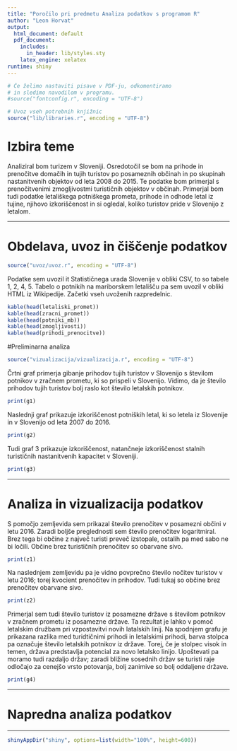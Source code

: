 ```yaml
---
title: "Poročilo pri predmetu Analiza podatkov s programom R"
author: "Leon Horvat"
output:
  html_document: default
  pdf_document:
    includes:
      in_header: lib/styles.sty
    latex_engine: xelatex
runtime: shiny
---
```


```r
# Če želimo nastaviti pisave v PDF-ju, odkomentiramo
# in sledimo navodilom v programu.
#source("fontconfig.r", encoding = "UTF-8")

# Uvoz vseh potrebnih knjižnic
source("lib/libraries.r", encoding = "UTF-8")
```

# Izbira teme
Analiziral bom turizem v Sloveniji. Osredotočil se bom na prihode in prenočitve domačih in tujih turistov po posameznih občinah in po skupinah nastanitvenih objektov od leta 2008 do 2015. Te podatke bom primerjal s prenočitvenimi zmogljivostmi turističnih objektov v občinah. Primerjal bom tudi podatke letališkega potniškega prometa, prihode in odhode letal iz tujine, njihovo izkoriščenost in si ogledal, koliko turistov pride v Slovenijo z letalom.


***

# Obdelava, uvoz in čiščenje podatkov

```r

source("uvoz/uvoz.r", encoding = "UTF-8")
```

Podatke sem uvozil it Statističnega urada Slovenije v obliki CSV, to so tabele 1, 2, 4, 5. Tabelo o potnikih na mariborskem letališču pa sem uvozil v obliki HTML iz Wikipedije.
Začetki vseh uvoženih razpredelnic.

```r
kable(head(letaliski_promet))
kable(head(zracni_promet))
kable(head(potniki_mb))
kable(head(zmogljivosti))
kable(head(prihodi_prenocitve))
```

#Preliminarna analiza

```r
source("vizualizacija/vizualizacija.r", encoding = "UTF-8")
```

Črtni graf \ref{fig:graf1} primerja gibanje prihodov tujih turistov v Slovenijo s številom potnikov v zračnem prometu, ki so prispeli v Slovenijo. Vidimo, da je število prihodov tujih turistov bolj raslo kot število letalskih potnikov.

```r
print(g1)
```

Naslednji graf \ref{fig:graf2} prikazuje izkoriščenost potniških letal, ki so letela iz Slovenije in v Slovenijo od leta 2007 do 2016.

```r
print(g2)
```

Tudi graf 3 \ref{fig:graf3} prikazuje izkoriščenost, natančneje izkoriščenost stalnih turističnih nastanitvenih kapacitet v Sloveniji.

```r
print(g3)
```
***

# Analiza in vizualizacija podatkov

S pomočjo zemljevida sem prikazal število prenočitev v posamezni občini v letu 2016. Zaradi boljše preglednosti sem število prenočitev logaritmiral. Brez tega bi občine z največ turisti preveč izstopale, ostalih pa med sabo ne bi ločili. Občine brez turističnih prenočitev so obarvane sivo.

```r
print(z1)
```

Na naslednjem zemljevidu pa je vidno povprečno število nočitev turistov v letu 2016; torej kvocient prenočitev in prihodov. Tudi tukaj so občine brez prenočitev obarvane sivo.

```r
print(z2)
```

Primerjal sem tudi število turistov iz posamezne države s številom potnikov v zračnem prometu iz posamezne države. Ta rezultat je lahko v pomoč letalskim družbam pri vzpostavitvi novih latalskih linij. Na spodnjem grafu je prikazana razlika med turidtičnimi prihodi in letalskimi prihodi, barva stolpca pa označuje število letalskih potnikov iz države. Torej, če je stolpec visok in temen, država predstavlja potencial za novo letalsko linijo. Upoštevati pa moramo tudi razdaljo držav; zaradi bližine sosednih držav se turisti raje odločajo za cenejšo vrsto potovanja, bolj zanimive so bolj oddaljene države.

```r
print(g4)
```
***

# Napredna analiza podatkov



***
```r
shinyAppDir("shiny", options=list(width="100%", height=600))
```
